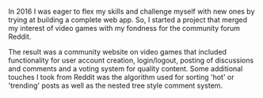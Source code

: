 In 2016 I was eager to flex my skills and challenge myself with new ones by trying at building a complete web app. So, I started a project that merged my interest of video games with my fondness for the community forum Reddit.

The result was a community website on video games that included functionality for user account creation, login/logout, posting of discussions and comments and a voting system for quality content. Some additional touches I took from Reddit was the algorithm used for sorting 'hot' or 'trending' posts as well as the nested tree style comment system.
